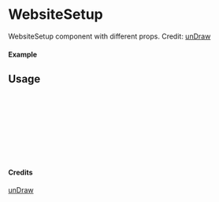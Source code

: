 
<Meta of={WebsiteSetup} title="unDraw/WebsiteSetup" />

# WebsiteSetup

WebsiteSetup component with different props.
Credit: [unDraw](https://undraw.co/illustrations)

#### Example

<Canvas of={WebsiteSetup.Primary} />

## Usage

```ts
import { WebsiteSetup } from "yadl-ui";

const Example = () => {
  return (
      <WebsiteSetup />
  );
};

export default Example;
```

#### Credits
[unDraw](https://undraw.co/illustrations)
